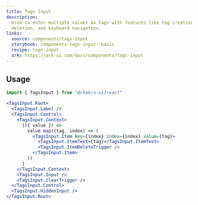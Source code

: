 ```yaml
---
title: Tags Input
description:
  Used to enter multiple values as tags with features like tag creation,
  deletion, and keyboard navigation.
links:
  source: components/tags-input
  storybook: components-tags-input--basic
  recipe: tags-input
  ark: https://ark-ui.com/docs/components/tags-input
---
```


<ExampleTabs name="tags-input-basic" />

## Usage

```jsx
import { TagsInput } from "@chakra-ui/react"
```

```jsx
<TagsInput.Root>
  <TagsInput.Label />
  <TagsInput.Control>
    <TagsInput.Context>
      {({ value }) =>
        value.map((tag, index) => (
          <TagsInput.Item key={index} index={index} value={tag}>
            <TagsInput.ItemText>{tag}</TagsInput.ItemText>
            <TagsInput.ItemDeleteTrigger />
          </TagsInput.Item>
        ))
      }
    </TagsInput.Context>
    <TagsInput.Input />
    <TagsInput.ClearTrigger />
  </TagsInput.Control>
  <TagsInput.HiddenInput />
</TagsInput.Root>
```
